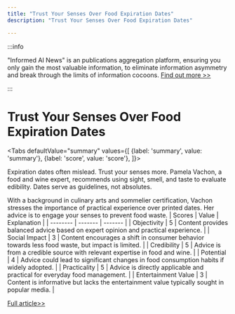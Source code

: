 ```yaml
---
title: "Trust Your Senses Over Food Expiration Dates"
description: "Trust Your Senses Over Food Expiration Dates"

---
```



:::info

"Informed AI News" is an publications aggregation platform, ensuring you only gain the most valuable information, to eliminate information asymmetry and break through the limits of information cocoons.  [Find out more >>](/)

:::

# Trust Your Senses Over Food Expiration Dates


<Tabs
	defaultValue="summary"
	values={[
	{label: 'summary', value: 'summary'},
	{label: 'score', value: 'score'},
]}>
<TabItem value="summary">


Expiration dates often mislead. Trust your senses more. Pamela Vachon, a food and wine expert, recommends using sight, smell, and taste to evaluate edibility. Dates serve as guidelines, not absolutes.

With a background in culinary arts and sommelier certification, Vachon stresses the importance of practical experience over printed dates. Her advice is to engage your senses to prevent food waste.
</TabItem>
<TabItem value="score">
	| Scores     | Value   | Explanation |
	| -------- | ------- | ------- |
	| Objectivity  | 5    | Content provides balanced advice based on expert opinion and practical experience.    |
	| Social Impact | 3     | Content encourages a shift in consumer behavior towards less food waste, but impact is limited.    |
	| Credibility    | 5    | Advice is from a credible source with relevant expertise in food and wine.    |
	| Potential    | 4    | Advice could lead to significant changes in food consumption habits if widely adopted.    |
	| Practicality    | 5    | Advice is directly applicable and practical for everyday food management.    |
	| Entertainment Value    | 3    | Content is informative but lacks the entertainment value typically sought in popular media.    |
</TabItem>
</Tabs>

[Full article>>](https://www.cnet.com/news/heres-what-an-expert-said-about-food-expiration-dates-and-when-to-trust-them/#ftag=CAD590a51e)
